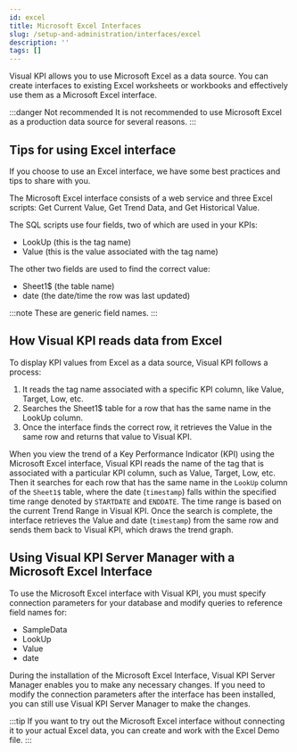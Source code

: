 ```yaml
---
id: excel
title: Microsoft Excel Interfaces
slug: /setup-and-administration/interfaces/excel
description: ''
tags: []
---
```


Visual KPI allows you to use Microsoft Excel as a data source. You can create interfaces to existing Excel worksheets or workbooks and effectively use them as a Microsoft Excel interface.

:::danger Not recommended
  It is not recommended to use Microsoft Excel as a production data source for several reasons.
:::

## Tips for using Excel interface 

If you choose to use an Excel interface, we have some best practices and tips to share with you.

The Microsoft Excel interface consists of a web service and three Excel scripts: Get Current Value, Get Trend Data, and Get Historical Value.

The SQL scripts use four fields, two of which are used in your KPIs:

- LookUp (this is the tag name)  
- Value (this is the value associated with the tag name)

The other two fields are used to find the correct value:

- Sheet1$ (the table name)  
- date (the date/time the row was last updated)

:::note
These are generic field names.
:::

## How Visual KPI reads data from Excel

To display KPI values from Excel as a data source, Visual KPI follows a process:

1. It reads the tag name associated with a specific KPI column, like Value, Target, Low, etc.
2. Searches the Sheet1$ table for a row that has the same name in the LookUp column.
3. Once the interface finds the correct row, it retrieves the Value in the same row and returns that value to Visual KPI.

When you view the trend of a Key Performance Indicator (KPI) using the Microsoft Excel interface, Visual KPI reads the name of the tag that is associated with a particular KPI column, such as Value, Target, Low, etc. Then it searches for each row that has the same name in the `LookUp` column of the `Sheet1$` table, where the date (`timestamp`) falls within the specified time range denoted by `STARTDATE` and `ENDDATE`. The time range is based on the current Trend Range in Visual KPI. Once the search is complete, the interface retrieves the Value and date (`timestamp`) from the same row and sends them back to Visual KPI, which draws the trend graph.

## Using Visual KPI Server Manager with a Microsoft Excel Interface

To use the Microsoft Excel interface with Visual KPI, you must specify connection parameters for your database and modify queries to reference field names for:

- SampleData
- LookUp
- Value
- date

During the installation of the Microsoft Excel Interface, Visual KPI Server Manager enables you to make any necessary changes. If you need to modify the connection parameters after the interface has been installed, you can still use Visual KPI Server Manager to make the changes.


:::tip
If you want to try out the Microsoft Excel interface without connecting it to your actual Excel data, you can create and work with the Excel Demo file.
:::